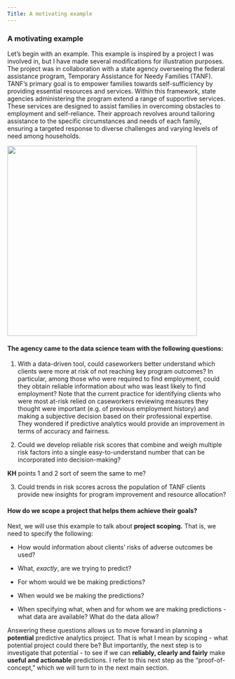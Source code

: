 ```yaml
---
Title: A motivating example
---
```


### A motivating example

Let's begin with an example. This example is inspired by a project I was involved in, but I have made several modifications for illustration purposes. The project was in collaboration with a state agency overseeing the federal assistance program, Temporary Assistance for Needy Families (TANF). TANF's primary goal is to empower families towards self-sufficiency by providing essential resources and services. Within this framework, state agencies administering the program extend a range of supportive services. These services are designed to assist families in overcoming obstacles to employment and self-reliance. Their approach revolves around tailoring assistance to the specific circumstances and needs of each family, ensuring a targeted response to diverse challenges and varying levels of need among households.

![](images\familygeneric.jpg){fig-align="center" width="4.5in"}

#### **The agency came to the data science team with the following questions:**

1.  With a data-driven tool, could caseworkers better understand which clients were more at risk of not reaching key program outcomes? In particular, among those who were required to find employment, could they obtain reliable information about who was least likely to find employment? Note that the current practice for identifying clients who were most at-risk relied on caseworkers reviewing measures they thought were important (e.g. of previous employment history) and making a subjective decision based on their professional expertise. They wondered if predictive analytics would provide an improvement in terms of accuracy and fairness. 

2.  Could we develop reliable risk scores that combine and weigh multiple risk factors into a single easy-to-understand number that can be incorporated into decision-making?

**KH** points 1 and 2 sort of seem the same to me?

3.  Could trends in risk scores across the population of TANF clients provide new insights for program improvement and resource allocation?

#### **How do we scope a project that helps them achieve their goals?**

Next, we will use this example to talk about **project scoping.** That is, we need to specify the following:

-   How would information about clients' risks of adverse outcomes be used?

-   What, *exactly*, are we trying to predict?

-   For whom would we be making predictions?

-   When would we be making the predictions?

-   When specifying what, when and for whom we are making predictions - what data are available? What do the data allow? 

Answering these questions allows us to move forward in planning a **potential** predictive analytics project. That is what I mean by scoping - what potential project could there be? But importantly, the next step is to investigate that potential - to see if we can **reliably, clearly and fairly** make **useful and actionable** predictions. I refer to this next step as the "proof-of-concept," which we will turn to in the next main section.
